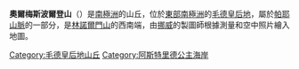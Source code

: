{{coord|72|5|S|14|19|E|display=title}}

'''奧爾梅斯波爾登山'''（{{lang-en|Ormesporden Hill}}）是[[南極洲|南極洲]]的山丘，位於[[東部南極洲|東部南極洲]]的[[毛德皇后地|毛德皇后地]]，屬於[[帕耶山脈|帕耶山脈]]的一部分，是[[林諾爾門山|林諾爾門山]]的西南端，由[[挪威|挪威]]的製圖師根據測量和空中照片繪入地圖。

{{DEFAULTSORT:Ormesporden Hill}}
[[Category:毛德皇后地山丘|Category:毛德皇后地山丘]]
[[Category:阿斯特里德公主海岸|Category:阿斯特里德公主海岸]]


{{PrincessAstridCoast-geo-stub}}